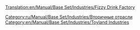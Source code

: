 [[Translation:en/Manual/Base Set/Industries/Fizzy Drink Factory]]
{{ru/Перевод|en/Manual/Base Set/Industries/Fizzy Drink Factory|95}}

{{ru/Manual/Base Set/Industries/Промышленность| имя=Завод газировки
| Изображение=en/Manual/Base Set/Industries/FizzyDrinkFactory.png
| Климат=[[ru/Manual/Климат | Игрушечный]]
| Принимает=[[ru/Manual/Base Set/Cargos/Кола | Кола]],[[ru/Manual/Base Set/Cargos/Пузырьки | Пузырьки]]
| Производит=[[ru/Manual/Base Set/Cargos/Газировка| Газировку]]
| Примечания= Не представлен в других [[ru/Manual/Климат | климатах]].
}}

[[Category:ru/Manual/Base Set/Industries/Вторичные отрасли]]
[[Category:en/Manual/Base Set/Industries/Toyland Industries]]